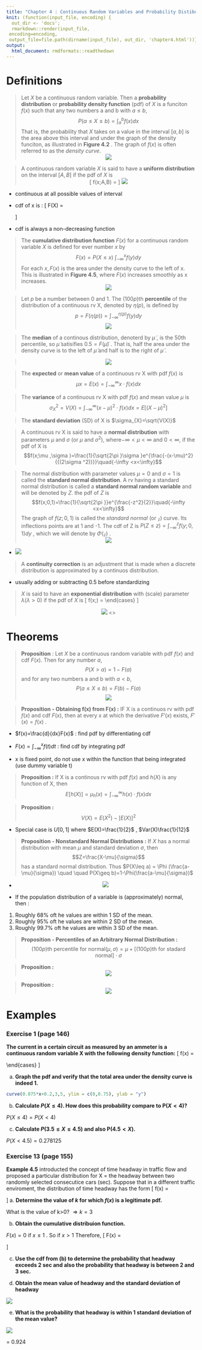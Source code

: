 ```yaml
---
title: "Chapter 4 : Continuous Random Variables and Probability Distibutions"
knit: (function(input_file, encoding) {
  out_dir <- 'docs';
  rmarkdown::render(input_file,
 encoding=encoding,
 output_file=file.path(dirname(input_file), out_dir, 'chapter4.html'))})
output: 
  html_document: rmdformats::readthedown
---
```


# Definitions

> Let $X$ be a continuous random variable. Then a **probability distribution** or **probability density function** (pdf) of $X$ is a funciton $f(x)$ such that any two numbers a and b with $a\leq b$, $$P(\alpha \leq X \leq b) = \int_{a}^{b} f(x) dx$$ That is, the probability that $X$ takes on a value in the interval $[a,b]$ is the area above this interval and under the graph of the density funciton, as illustrated in **Figure 4.2** . The graph of $f(x)$ is often referred to as the *density curve*.  
<center>
![](img/fig4.2.png)
</center>

> A continuous random variable $X$ is said to have a **uniform distribution** on the interval $[A,B]$ if the pdf of $X$ is <center>
\[ 
f(x;A,B) = \begin{cases}
      \frac{1}{B-A} & A \leq x \leq B \\
      0 & \text{otherwise} 
   \end{cases}
\]
![](img/fig4.6and7.png)
</center>

* continuous at all possible values of interval

* cdf of x is : 
\[ 
F(X) = \begin{cases}
      0 & if x\leq A \\
      \frac{x-A}{B-A} & if A\leq x\leq B\\ 
      1 & x \geq B
   \end{cases}
\]

* cdf is always a non-decreasing function 

> The **cumulative distribution function** $F(x)$ for a continuous random variable $X$ is defined for ever number $x$ by $$F(x) = P(X \leq x ) \ \int_{- \infty}^{x} f(y)dy $$ For each $x, F(x)$ is the area under the density curve to the left of x. This is illustrated in **Figure 4.5**, where $F(x)$ increases smoothly as x increases. 
<center>
![](img/fig4.5.png)
</center>

> Let $p$ be a number between 0 and 1. The $(100p)$th **percentile** of the distribution of a continuous rv X, denoted by $\eta (p)$, is defined by $$p=F(\eta (p))=\int_{-\infty}^{\eta (p)}f(y)dy$$
<center>
![](img/fig4.10.png)
</center>

> The **median** of a continous distribution, denoterd by $\widetilde \mu$ , is the 50th percentile, so $\widetilde \mu$ satisifies $0.5=F(\widetilde \mu)$ . That is, half the area under the density curve is to the left of $\widetilde \mu$ and half is to the right of $\widetilde \mu$ . 

<center>
> ![](img/fig4.12.png)
</center>

> The **expected** or **mean value** of a continuous rv X with pdf $f(x)$ is $$\mu x=E(x)=\int_{-\infty}^{\infty}x\cdot f(x)dx$$

> The **variance** of a continuous rv X with pdf $f(x)$ and mean value $\mu$ is $$\sigma_{X}^{2}=V(X)=\int_{-\infty}^{\infty}(x-\mu)^2\cdot f(x)dx=E[(X-\mu)^2]$$

> The **standard deviation** (SD) of X is $\sigma_{X}=\sqrt{V(X)}$

> A continuous rv X is said to have a **normal distribution** with parameters $\mu$ and $\sigma$ (or $\mu$ and $\sigma ^2$), where$-\infty < \mu < \infty$ and $0<\infty$, if the pdf of X is $$f(x;\mu ,\sigma )=\frac{1}{\sqrt{2\pi }\sigma }e^{\frac{-(x-\mu)^2}{{(2\sigma ^2)}}}\quad{-\infty <x<\infty}$$ 

> The normal distribution with parameter values $\mu = 0$ and $\sigma =1$ is called the **standard normal distribution**. A rv having a standard normal distribution is called a **standard normal random variable** and will be denoted by $Z$. the pdf of $Z$ is $$f(x;0,1)=\frac{1}{\sqrt{2\pi }}e^{\frac{-z^2}{2}}\quad{-\infty <x<\infty}$$
> The graph of $f(z;0,1)$ is called the *standard normal* (or $\mathscr{z}$) curve. Its inflections points are at 1 and -1. The cdf of Z is $P(Z\leq z)=\int_{-\infty}^{z}f(y;0,1)dy$ , which we will denote by $\Phi (\mathscr{z})$ .
<center>
![](img/fig4.14.png)
</center>

* ![](img/fig4.16.png)

> A **continuity correction** is an adjustment that is made when a discrete distribution is approximated by a continuos distribution. 

* usually adding or subtracting 0.5 before standardizing 

> $X$ is said to have an **exponential distribution** with (scale) parameter $\lambda (\lambda >0)$ if the pdf of $X$ is
\[ 
f(x;\lambda ) = \begin{cases}
      \lambda e^{-\lambda x} & x\geq 0 \\
      0 &\text{otherwise}\
   \end{cases}
\]
<center>
![](img/fig4.26.png)
<\center>

# Theorems

> **Proposition** : Let $X$ be a continuous random variable with pdf $f(x)$ and cdf $F(x)$. Then for any number $a$, $$P(X>a)=1-F(a)$$ and for any two numbers a and b with $a<b$, $$P(a \leq X \leq b) = F(b)-F(a)$$
<center>
![](img/fig4.8.png)
</center>

> **Proposition - Obtaining f(x) from F(x) :** IF X is a continuos rv with pdf $f(x)$ and cdf $F(x)$, then at every x at which the derivative $F'(x)$ exists, $F'(x)=f(x)$ .

* $f(x)=\frac{d}{dx}F(x)$ : find pdf by differentiating cdf

* $F(x)=\int_{-\infty}^{x}f(t)dt$ : find cdf by integrating pdf

* x is fixed point, do not use x within the function that being integrated (use dummy variable t)

> **Proposition :** If X is a continous rv with pdf $f(x)$ and $h(X)$ is any function of X, then $$E[h(X)]=\mu_{h}(x)=\int_{-\infty}^{\infty}h(x)\cdot f(x)dx$$

> **Proposition :** $$V(X)=E(X^2)-[E(X)]^2$$

* Special case is $U[0,1]$ where $E(X)=\frac{1}{2}$ , $Var(X)\frac{1}{12}$

> **Proposition - Nonstandard Normal Distributions :** If $X$ has a normal distribution with mean $\mu$ and standard deviation $\sigma$, then $$Z=\frac{X-\mu}{\sigma}$$ has a standard normal distribution. Thus 
\begin{equation} \label{eqa}
\begin{split}
P(a\leq X\leq b) & =P(\frac{a-\mu}{\sigma}\leq Z\leq \frac{b-\mu}{\sigma})\\
& =\Phi (\frac{b-\mu}{\sigma})-\Phi (\frac{a-\mu}{\sigma})
\end{split}
\end{equation}
$P(X\leq a) = \Phi (\frac{a-\mu}{\sigma}) \quad \quad P(X\geq b)=1-\Phi(\frac{a-\mu}{\sigma})$

<center>
* ![](img/fig4.21.png)
</center>

* If the population distribution of a variable is (approximately) normal, then : 

1. Roughly 68% oft he values are within 1 SD of the mean.
2. Roughly 95% oft he values are within 2 SD of the mean.
3. Roughly 99.7% oft he values are within 3 SD of the mean.

> **Proposition - Percentiles of an Arbitrary Normal Distribution :** $$(100p)\text{th percentile for normal} (\mu , \sigma ) = \mu +[(100p)\text{th for stadard normal}]\cdot \sigma$$

> **Proposition :** 
<center>
![](img/prop4.3.png)
</center>

> **Proposition :** 
<center>
![](img/prop4.4.png)
</center>

# Examples

### Exercise 1 (page 146)
**The current in a certain circuit as measured by an ammeter is a continuous random variable X with the following density function:** 
\[ 
f(x) = \begin{cases}
      0.075x +0.2 & 3\leq x\leq 5 \\
      0 &\text{otherwise}\
   \end{cases}
\]

a. **Graph the pdf and verify that the total area under the density curve is indeed 1.** 
```r
curve(0.075*x+0.2,3,5, ylim = c(0,0.75), ylab = "y")
```
\begin{equation} \label{eq1}
\begin{split}
\int_{-\infty}^{\infty}f(x)dx & =\int_{-\infty}^{3}0+\int_{3}^{5}(0.075x+0.2)dx+\int_{5}^{\infty}0\\
& =\frac{0.075x^2}{2}|_{3}^{3}+0.2(5-3)\\
& =\frac{(0.75)5^2}{2}-\frac{(0.75)3^2}{2}+0.4\\
& =1
\end{split}
\end{equation}

b. **Calculate $P(X\leq 4)$. How does this probability compare to P($X<4$)?**

\begin{equation} \label{eq2}
\begin{split}
P(X\leq 4) & =\int_{-\infty}^{4}f(x)dx\\
& =0+\int_{3}^{4}(0.70x+0.2)dx\\
& =\frac{0.075x^2}{2}+0.2|_{3}^{4}\\
& =0.4625
\end{split}
\end{equation}

$P(X\leq 4)=P(X<4)$

c. **Calculate $P(3.5\leq X\leq 4.5)$ and also P($4.5<X$).**

\begin{equation} \label{eq3}
\begin{split}
P(3.5\leq X\leq 4.5) & =\int_{3.5}^{4.5}f(x)dx\\
& =0.075\frac{x^2}{2}|_{3.5}^{4.5}+0.2\\
& =0.075(\frac{4.5^2}{2}-\frac{3.5^2}{2})+0.2\\
& =0.075(10.125-6.125)+0.2\\
& =0.5
\end{split}
\end{equation}

$P(X<4.5)=0.278125$
 
### Exercise 13 (page 155)
**Example 4.5** introducted the concept of time headway in traffic flow and proposed a particular distribution for X = the headway between two randomly selected consecutice cars (sec). Suppose that in a different traffic enviroment, the distribution of time headway has the form
\[ 
f(x) = \begin{cases}
      \frac{k}{x^4} & x>1\\
      0 & x\leq 1
   \end{cases}
\]
a. **Determine the value of $k$ for which $f(x)$ is a legitimate pdf.**
 
What is the value of k>0?
\begin{equation} \label{eq4}
\begin{split}
1 =\int_{-\infty}^{\infty}f(x)dx & =\int_{-\infty}^{1}f(x)dx+\int_{1}^{\infty}f(x)dx\\
& = 0+k\int_{1}^{\infty}\frac{1}{x^4}dx\\
& = k(\frac{x^{-3}}{-3})|_{1}^{\infty}\\
& = \frac{k}{3}
\end{split}
\end{equation}
$\Rightarrow k = 3$
 
b. **Obtain the cumulative distribuion function.** 

 $F(x)=0$ if $x\leq 1$ . So if $x>1$
 \begin{equation} \label{eq5}
\begin{split}
F(x) & =\int_{-\infty}^{x}f(t)dt \pm \int_{-\infty}^{1}f(t)dt + \int_{1}^{x}f(t)dt\\
& = 0 + \int_{1}^{x}\frac{3}{t^4}dt\\
& = 3(\frac{t^{-3}}{-3}|_{1}^{x})\\
& = 1 - \frac{1}{x^3}
\end{split}
\end{equation}
Therefore,
\[ 
F(x) = \begin{cases}
      0 & x\leq 1\\
      1 - \frac{1}{x^3} & x>1
   \end{cases}
\]
 
c. **Use the cdf from (b) to determine the probability that headway exceeds 2 sec and also the probability that headway is between 2 and 3 sec.** 
 
\begin{equation} \label{eq6}
\begin{split}
P[X>2] & =1-P[x\leq 2]\\
& = 1-F(2)\\
& = 1-(1-\frac{1}{2^3})\\
& = \frac{1}{8}
\end{split}
\end{equation}
\begin{equation} \label{eq7}
\begin{split}
P[2\leq x\leq 3] & =F(3)-F(2)\\
& = 1-\frac{1}{3^3}-(1-\frac{1}{2^3})\\
& = \frac{1}{8}-\frac{1}{27}\\
& = \frac{19}{216}
\end{split}
\end{equation}
 
d. **Obtain the mean value of headway and the standard deviation of headway** 

![](img/d.png) 
 
 e. **What is the probability that headway is within 1 standard deviation of the mean value?** 
 
 ![](img/e.png)
 
 = 0.924
 
 
 